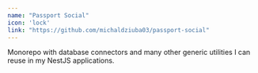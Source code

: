 ```yaml
---
name: "Passport Social"
icon: 'lock'
link: "https://github.com/michaldziuba03/passport-social"
---
```

Monorepo with database connectors and many other generic utilities I can reuse in my NestJS applications.